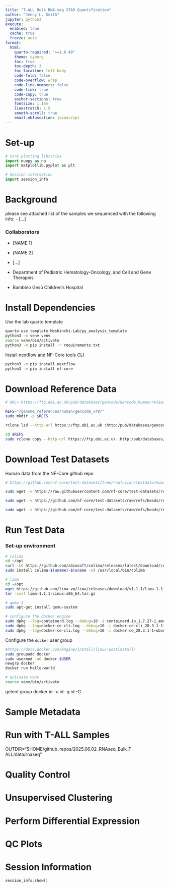 ```yaml
---
title: "T-ALL Bulk RNA-seq STAR Quantification"
author: "Jenny L. Smith"
jupyter: python3
execute: 
  enabled: true
  cache: true
  freeze: auto
format:
  html:
    quarto-required: ">=1.6.40"
    theme: cyborg
    toc: true
    toc-depth: 3
    toc-location: left-body
    code-fold: false
    code-overflow: wrap
    code-line-numbers: false
    code-link: true
    code-copy: true
    anchor-sections: true
    fontsize: 1.1em
    linestretch: 1.5
    smooth-scroll: true
    email-obfuscation: javascript
---
```


# Set-up 

```python
# Core plotting libraries
import numpy as np
import matplotlib.pyplot as plt

# Session information
import session_info
```

# Background

please see attached list of the samples we sequenced with the following info:
  - [...]


### Collaborators

- [NAME 1]
- [NAME 2]
- [...]

- Department of Pediatric Hematology-Oncology, and Cell and Gene Therapies

- Bambino Gesù Children's Hospital

# Install Dependencies

Use the lab quarto template 
```bash
quarto use template Meshinchi-Lab/py_analysis_template
python3 -m venv venv 
source venv/bin/activate 
python3 -m pip install -r requirements.txt
```

Install nextflow and NF-Core tools CLI 
```bash
python3 -m pip install nextflow
python3 -m pip install nf-core
```

# Download Reference Data

```bash
# URL='https://ftp.ebi.ac.uk/pub/databases/gencode/Gencode_human/release_48/GRCh38.primary_assembly.genome.fa.gz'

REFS="/genome_references/human/gencode_v48/"
sudo mkdir -p $REFS

rclone lsd --http-url https://ftp.ebi.ac.uk :http:/pub/databases/gencode/Gencode_human/release_48

cd $REFS
sudo rclone copy --http-url https://ftp.ebi.ac.uk :http:/pub/databases/gencode/Gencode_human/release_48/GRCh38.primary_assembly.genome.fa.gz . -P
```

# Download Test Datasets

Human data from the NF-Core github repo 

```bash
# https://github.com/nf-core/test-datasets/tree/rnafusion/testdata/human

sudo wget -v https://raw.githubusercontent.com/nf-core/test-datasets/refs/heads/rnafusion/testdata/human/README.md

sudo wget -v https://github.com/nf-core/test-datasets/raw/refs/heads/rnafusion/testdata/human/reads_1.fq.gz

sudo wget -v https://github.com/nf-core/test-datasets/raw/refs/heads/rnafusion/testdata/human/reads_2.fq.gz
```

# Run Test Data

### Set-up environment 
```bash
# colima
cd ~/opt
curl -LO https://github.com/abiosoft/colima/releases/latest/download/colima-$(uname)-$(uname -m)
sudo install colima-$(uname)-$(uname -m) /usr/local/bin/colima

# lima
cd ~/opt
wget https://github.com/lima-vm/lima/releases/download/v1.1.1/lima-1.1.1-Linux-x86_64.tar.gz
tar -xvzf lima-1.1.1-Linux-x86_64.tar.gz

# qemu 1
sudo apt-get install qemu-system

# configure the docker engine
sudo dpkg --log=containerd.log --debug=10 -i containerd.io_1.7.27-1_amd64.deb
sudo dpkg --log=docker-ce-cli.log --debug=10 -i docker-ce-cli_28.3.1-1~ubuntu.22.04~jammy_amd64.deb
sudo dpkg --log=docker-ce-cli.log --debug=10 -i docker-ce_28.3.1-1~ubuntu.22.04~jammy_amd64.deb
```

Configure the `docker` user group

```bash
#https://docs.docker.com/engine/install/linux-postinstall/
sudo groupadd docker
sudo usermod -aG docker $USER
newgrp docker
docker run hello-world
```

```bash
# activate venv
source venv/bin/activate

```

getent group docker
id -u
id -g
id -G

# Sample Metadata



# Run with T-ALL Samples 

OUTDIR="$HOME/github_repos/2025.06.02_RNAseq_Bulk_T-ALL/data/rnaseq"


# Quality Control 


# Unsupervised Clustering


# Perform Differential Expression


# QC Plots 


# Session Information

```python
session_info.show()
```